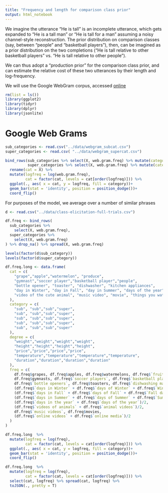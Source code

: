 ```yaml
---
title: "Frequency and length for comparison class prior"
output: html_notebook
---
```


We imagine the utterance "He is tall" is an incomplete utterance, which gets expanded to "He is a tall man" or "He is tall for a man" assuming a noisy channel-style reconstruction.
The prior distribution on comparison classes (say, between "people" and "basketball players"), then, can be imagined as a prior distribution on the two completions ("He is tall relative to other basketball players" vs. "He is tall relative to other people").

We can thus adopt a "production prior" for the comparison class prior, and can estimate the relative cost of these two utterances by their length and log-frequency.

We will use the Google WebGram corpus, accessed [online](http://corpora.linguistik.uni-erlangen.de/demos/cgi-bin/Web1T5/Web1T5_freq.perl)


```r
rm(list = ls())
library(ggplot2)
library(tidyr)
library(dplyr)
library(jsonlite)
```

# Google Web Grams


```r
sub_categories <- read.csv("../data/webgram_subcat.csv")
super_categories <- read.csv( "../data/webgram_supercat.csv")
```


```r
bind_rows(sub_categories %>% select(X, web.gram.freq) %>% mutate(category = "sub"),
          super_categories %>% select(X, web.gram.freq) %>% mutate(category = "super")) %>%
  rename(cat = X) %>%
  mutate(logfreq = log(web.gram.freq),
         cat = factor(cat, levels = cat[order(logfreq)])) %>%
  ggplot(., aes( x = cat, y = logfreq, fill = category))+
  geom_bar(stat = 'identity', position = position_dodge())+
  coord_flip()
```


 For purposes of the model, we average over a number of similar phrases
 
```r
d <- read.csv("../data/class-elicitation-full-trials.csv")

df.freq <- bind_rows(
  sub_categories %>% 
    select(X, web.gram.freq),
  super_categories %>% 
    select(X, web.gram.freq)
) %>% drop_na() %>% spread(X, web.gram.freq)

levels(factor(d$sub_category))
levels(factor(d$super_category))

df.freq.long <- data.frame(
  cat = c(
    "grape","apple","watermelon", "produce",
    "gymnast","soccer player","basketball player","people",
    "bottle opener", "toaster", "dishwasher", "kitchen appliances",
    "day in Winter", "day in Fall", "day in Summer", "days of the year",
    "video of the cute animal", "music video", "movie", "things you watch online"
  ),
  category = c(
    "sub", "sub","sub","super",
    "sub", "sub","sub","super",
    "sub", "sub","sub","super",
    "sub", "sub","sub","super",
    "sub", "sub","sub","super"
  ),
  degree = c(
    "weight","weight","weight","weight",
    "height","height","height","height",
    "price","price","price","price",
    "temperature","temperature","temperature","temperature",
    "duration","duration","duration","duration"
  ),
  freq = c(
    df.freq$grapes, df.freq$apples, df.freq$watermelons, df.freq$`fruits and vegetables`,
    df.freq$gymnasts, df.freq$`soccer players`, df.freq$`basketball players`, df.freq$people,
    df.freq$`bottle openers`, df.freq$toasters, df.freq$`dishwashing machines`, df.freq$`kitchen appliances`,
    (df.freq$`days in Winter` + df.freq$`days of Winter` + df.freq$`Winter days`)/3, 
    (df.freq$`days in Fall` + df.freq$`days of Fall` + df.freq$`Fall days`)/3,
    (df.freq$`days in Summer` + df.freq$`days of Summer` + df.freq$`Summer days`)/3, 
    (df.freq$`days in the year` + df.freq$`days of the year`)/2,
    (df.freq$`videos of animals` + df.freq$`animal videos`)/2,
    df.freq$`music videos`, df.freq$movies, 
    (df.freq$`online videos` + df.freq$`online media`)/2
  )
)
```


```r
df.freq.long  %>% 
  mutate(logfreq = log(freq),
         cat = factor(cat, levels = cat[order(logfreq)])) %>% 
  ggplot(., aes( x = cat, y = logfreq, fill = category))+
  geom_bar(stat = 'identity', position = position_dodge())+
  coord_flip()
```


```r

df.freq.long  %>% 
  mutate(logfreq = log(freq),
         cat = factor(cat, levels = cat[order(logfreq)])) %>% 
  select(cat, logfreq) %>% spread(cat, logfreq) %>%
  toJSON(., pretty = T)
```

